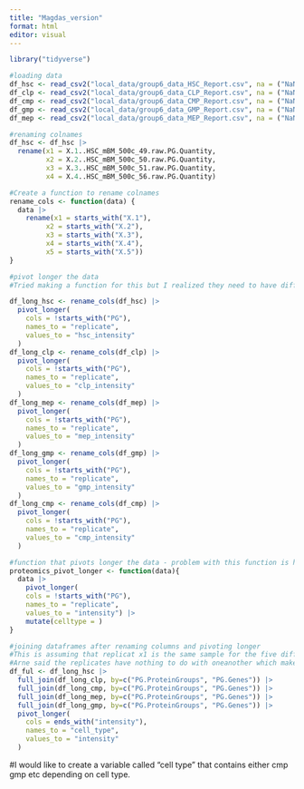 ```yaml
---
title: "Magdas_version"
format: html
editor: visual
---
```


```r
library("tidyverse")
```

```r
#loading data
df_hsc <- read_csv2("local_data/group6_data_HSC_Report.csv", na = ("NaN"))
df_clp <- read_csv2("local_data/group6_data_CLP_Report.csv", na = ("NaN"))
df_cmp <- read_csv2("local_data/group6_data_CMP_Report.csv", na = ("NaN"))
df_gmp <- read_csv2("local_data/group6_data_GMP_Report.csv", na = ("NaN"))
df_mep <- read_csv2("local_data/group6_data_MEP_Report.csv", na = ("NaN"))
```

```r
#renaming colnames
df_hsc <- df_hsc |> 
  rename(x1 = X.1..HSC_mBM_500c_49.raw.PG.Quantity,
         x2 = X.2..HSC_mBM_500c_50.raw.PG.Quantity,
         x3 = X.3..HSC_mBM_500c_51.raw.PG.Quantity,
         x4 = X.4..HSC_mBM_500c_56.raw.PG.Quantity)
```

```r
#Create a function to rename colnames
rename_cols <- function(data) {
  data |> 
    rename(x1 = starts_with("X.1"),
         x2 = starts_with("X.2"),
         x3 = starts_with("X.3"),
         x4 = starts_with("X.4"),
         x5 = starts_with("X.5"))
}
```

```r
#pivot longer the data
#Tried making a function for this but I realized they need to have different variable names based on the cell type

df_long_hsc <- rename_cols(df_hsc) |> 
  pivot_longer(
    cols = !starts_with("PG"), 
    names_to = "replicate", 
    values_to = "hsc_intensity"
  )
df_long_clp <- rename_cols(df_clp) |> 
  pivot_longer(
    cols = !starts_with("PG"), 
    names_to = "replicate", 
    values_to = "clp_intensity"
  )
df_long_mep <- rename_cols(df_mep) |> 
  pivot_longer(
    cols = !starts_with("PG"), 
    names_to = "replicate", 
    values_to = "mep_intensity"
  )
df_long_gmp <- rename_cols(df_gmp) |> 
  pivot_longer(
    cols = !starts_with("PG"), 
    names_to = "replicate", 
    values_to = "gmp_intensity"
  )
df_long_cmp <- rename_cols(df_cmp) |> 
  pivot_longer(
    cols = !starts_with("PG"), 
    names_to = "replicate", 
    values_to = "cmp_intensity"
  )


```

```r
#function that pivots longer the data - problem with this function is how to make the intensity unique based on the type of cell...
proteomics_pivot_longer <- function(data){
  data |> 
    pivot_longer(
    cols = !starts_with("PG"), 
    names_to = "replicate",
    values_to = "intensity") |> 
    mutate(celltype = )
}
```

```r
#joining dataframes after renaming columns and pivoting longer
#This is assuming that replicat x1 is the same sample for the five different cell types...
#Arne said the replicates have nothing to do with oneanother which makes this dataframe useless
df_ful <- df_long_hsc |> 
  full_join(df_long_clp, by=c("PG.ProteinGroups", "PG.Genes")) |> 
  full_join(df_long_cmp, by=c("PG.ProteinGroups", "PG.Genes")) |> 
  full_join(df_long_mep, by=c("PG.ProteinGroups", "PG.Genes")) |>
  full_join(df_long_gmp, by=c("PG.ProteinGroups", "PG.Genes")) |> 
  pivot_longer(
    cols = ends_with("intensity"),
    names_to = "cell_type",
    values_to = "intensity"
  )
```

#I would like to create a variable called "cell type" that contains either cmp gmp etc depending on cell type.
